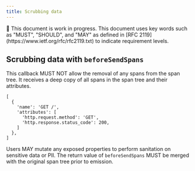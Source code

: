 ```yaml
---
title: Scrubbing data
---
```


<Alert level="warning">
  🚧 This document is work in progress.
</Alert>

<Alert>
  This document uses key words such as "MUST", "SHOULD", and "MAY" as defined in [RFC 2119](https://www.ietf.org/rfc/rfc2119.txt) to indicate requirement levels.
</Alert>

## Scrubbing data with `beforeSendSpans`

This callback MUST NOT allow the removal of any spans from the span tree.
It receives a deep copy of all spans in the span tree and their attributes.

```
[
  {
    'name': 'GET /',
    'attributes': [
      'http.request.method': 'GET',
      'http.response.status_code': 200,
    ]
  },
]
```

Users MAY mutate any exposed properties to perform sanitation on sensitive data or PII.
The return value of `beforeSendSpans` MUST be merged with the original span tree prior to emission.
